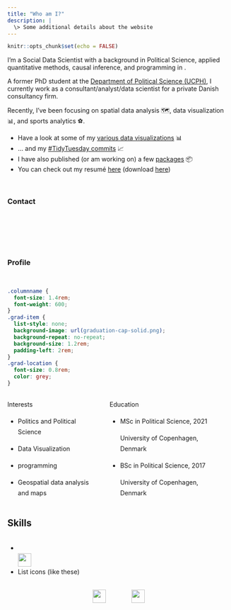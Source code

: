```yaml
---
title: "Who am I?"
description: |
  \> Some additional details about the website
---
```


```r
knitr::opts_chunk$set(echo = FALSE)
```

<!-- [text](link) -->

I'm a Social Data Scientist with a background in Political Science, applied quantitative methods, causal inference, and programming in <i class="fab fa-r-project"></i>.


A former PhD student at the <a href="https://politicalscience.ku.dk" target="_blank">Department of Political Science (UCPH)</a>, I currently work as a consultant/analyst/data scientist for a private Danish consultancy firm.

Recently, I've been focusing on spatial data analysis 🗺️, data visualization &#128202;, and sports analytics &#9917;.


* Have a look at some of my <a href="https://github.com/jvieroe/dataviz" target="_blank">various data visualizations</a> &#128202; 
* ... and my <a href="https://github.com/jvieroe/TidyTuesday" target="_blank"> #TidyTuesday commits</a> &#128200; 
* I have also published (or am working on) a few <i class="fab fa-r-project"></i> <a href=rpackages.html target="_blank">packages</a> &#128230;
* You can check out my resumé <a href="https://github.com/jvieroe/CV/blob/main/CV_JeppeVieroe.pdf" target="_blank"> here</a> (download [here](https://github.com/jvieroe/CV/raw/main/CV_JeppeVieroe.pdf))

<br>



### Contact

<br>

<div class="mylinks">
<p style="text-align: center;">
    <a href="https://github.com/jvieroe" target="_blank" class="fa fa-github" style="font-size:36px;"></a> &emsp;
    <a href="mailto:jvieroe@gmail.com" target="_blank" class="fa fa-envelope" style="font-size:36px;"></a> &emsp;
    <a href="https://www.linkedin.com/in/jeppe-vierø-028b4320b/" target="_blank" class="fa fa-linkedin-square" style="font-size:36px;"></a> &emsp;
    <a href="https://twitter.com/jvieroe" target="_blank" class="fa fa-twitter" style="font-size:36px;"></a>
</p>
</div>




<!-- <div class="myskills"> -->
<!-- <p style="text-align: center;"> -->
<!--     <i class="fab fa-r-project" style="font-size:36px;"></i> &emsp; &emsp; &emsp; -->
<!--     <img src="logos/RStudio-Logo-DarkGray.png" alt="" height="30"> &emsp; &emsp; &emsp; -->
<!--     <img src="logos/stata_gray.png" alt="" height="30">  &emsp; &emsp; &emsp; -->
<!--     <i class="fab fa-html5" style="font-size:36px;"></i>  -->
<!-- </p> -->
<!-- <p style="text-align: center;"> -->
<!--     <i class="fab fa-git" style="font-size:36px;"></i> &emsp; &emsp; &emsp;  -->
<!--     <i class="fab fa-github-square" style="font-size:36px;"></i> &emsp; &emsp; &emsp; -->
<!--     <i class="fas fa-database" style="font-size:36px;"></i> &emsp; &emsp; &emsp; -->
<!--     <i class="far fa-file-excel" style="font-size:36px;"></i> &emsp; &emsp; &emsp; -->
<!--     <i class="fas fa-globe-africa" style="font-size:36px;"></i> -->
<!-- </p> -->
<!-- </div> -->


<br>





<!-- <div class="myskills"> -->
<!-- <p style="text-align: center;"> -->
<!--     <a href="https://www.r-project.org" target="_blank" class="fab fa-r-project"  style="font-size:36px;"></a>  -->
<!-- </p> -->
<!-- <p style="text-align: center;"> -->
<!--     <a href="https://www.r-project.org/"> <img src="logos/RStudio-Logo-Black.png" alt="" height="30"></a>  -->
<!-- </p> -->
<!-- <p style="text-align: center;"> -->
<!--     <a href="https://www.r-project.org/"> <img src="logos/stata_black.png" alt="" height="30"></a>  -->
<!-- </p> -->
<!-- </div> -->

<!-- <div class="myskills"> -->
<!-- <p style="text-align: center;"> -->
<!--     <i class="fab fa-r-project" style="font-size:36px;"></i> -->
<!-- </p> -->
<!-- <p style="text-align: center;"> -->
<!--     <img src="logos/RStudio-Logo-Black.png" alt="" height="30"> -->
<!-- </p> -->
<!-- <p style="text-align: center;"> -->
<!--     <img src="logos/stata_black.png" alt="" height="30"> -->
<!-- </p> -->
<!-- <p style="text-align: center;"> -->
<!--     <i class="fab fa-html5" style="font-size:36px;"></i> -->
<!-- </p> -->
<!-- </div> -->


### Profile

<br>

```css
.columnname {
  font-size: 1.4rem; 
  font-weight: 600;
}
.grad-item {
  list-style: none; 
  background-image: url(graduation-cap-solid.png); 
  background-repeat: no-repeat;  
  background-size: 1.2rem; 
  padding-left: 2rem;
}
.grad-location {
  font-size: 0.8rem;
  color: grey;
}
```


:::: {style="display: grid; grid-template-columns: 40% 50%; grid-column-gap: 30px; line-height: 1.5rem;"}

::: {}
<span class = "columnname"> Interests </span>

* Politics and Political Science

* Data Visualization

* <i class="fab fa-r-project"></i> programming

* Geospatial data analysis and maps

:::

::: {}
<span class = "columnname"> Education </span>

<ul>
 
<li class = "grad-item">   MSc in Political Science, 2021 <br>
<p class = "grad-location"> University of Copenhagen, Denmark </p> </li>
<li class = "grad-item">   BSc in Political Science, 2017 <br>
<p class = "grad-location"> University of Copenhagen, Denmark </p> 
</li>

</ul>
:::
::::



## Skills



:::: {style="display: grid; grid-template-columns: 40% 50%; grid-column-gap: 30px; line-height: 1.5rem;"}

::: {}
<ul class="fa-ul">
  <li><i class="fab fa-r-project" style="font-size:36px;"></i></li>
  <img src="logos/RStudio-Logo-DarkGray.png" alt="" height="30"></li>
  <li>List icons (like these)</li>
</ul>
:::


::::


<div class="myskills">
<p style="text-align: center;">
    <i class="fab fa-r-project" style="font-size:36px;"></i> &emsp; &emsp; &emsp;
    <img src="logos/RStudio-Logo-DarkGray.png" alt="" height="30"> &emsp; &emsp; &emsp;
    <img src="logos/stata_gray.png" alt="" height="30">  &emsp; &emsp; &emsp;
    <i class="fab fa-html5" style="font-size:36px;"></i> 
</p>
<p style="text-align: center;">
    <i class="fab fa-git" style="font-size:36px;"></i> &emsp; &emsp; &emsp; 
    <i class="fab fa-github-square" style="font-size:36px;"></i> &emsp; &emsp; &emsp;
    <i class="fas fa-database" style="font-size:36px;"></i> &emsp; &emsp; &emsp;
    <i class="far fa-file-excel" style="font-size:36px;"></i> &emsp; &emsp; &emsp;
    <i class="fas fa-globe-africa" style="font-size:36px;"></i>
</p>
</div>




<!-- <a href="https://twitter.com/Vieroe"> <img src="https://img.shields.io/badge/Twitter-1d9bf0?style=flat&logo=twitter&labelColor=1d9bf0&logoColor=white" /> </a> <a href="mailto:jvieroe@gmail.com"> <img src="https://img.shields.io/badge/Gmail-orange?style=flat&logo=gmail&labelColor=orange&logoColor=white" /> </a> <a href="https://www.linkedin.com/in/jeppe-vier%C3%B8-028b4320b"> <img src="https://img.shields.io/badge/LinkedIn-0a66c2?style=flat&logo=linkedin&labelColor=0a66c2" /> </a> <a href="https://github.com/jvieroe"> <img src="https://img.shields.io/badge/GitHub-black?style=flat&logo=github&labelColor=black&logoColor=white" />  </a> <a href="https://jvieroe.github.io"> <img src="https://img.shields.io/badge/jvieroe.github.io-teal?style=flat&logo=github&labelColor=teal&logoColor=white" /> </a> -->

